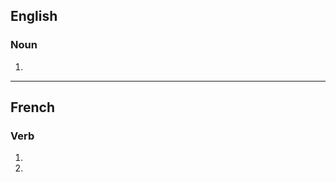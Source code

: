 ==English==

===Noun===
{{head|en|noun plural form}}

# {{plural of|adaption|lang=en}}

----

==French==

===Verb===
{{fr-verb-form}}

# {{inflection of|adapter||1|p|impf|indc|lang=fr}}
# {{inflection of|adapter||1|p|pres|subj|lang=fr}}